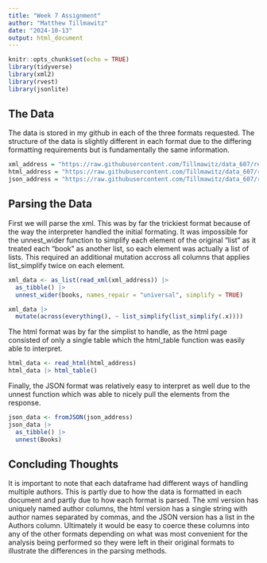```yaml
---
title: "Week 7 Assignment"
author: "Matthew Tillmawitz"
date: "2024-10-13"
output: html_document
---
```


```r
knitr::opts_chunk$set(echo = TRUE)
library(tidyverse)
library(xml2)
library(rvest)
library(jsonlite)
```

## The Data

The data is stored in my github in each of the three formats requested. The structure of the data is slightly different in each format due to the differing formatting requirements but is fundamentally the same information.

```r
xml_address = "https://raw.githubusercontent.com/Tillmawitz/data_607/refs/heads/main/assignment_7/books.xml"
html_address = "https://raw.githubusercontent.com/Tillmawitz/data_607/refs/heads/main/assignment_7/books.html"
json_address = "https://raw.githubusercontent.com/Tillmawitz/data_607/refs/heads/main/assignment_7/books.json"
```

## Parsing the Data

First we will parse the xml. This was by far the trickiest format because of the way the interpreter handled the initial formating. It was impossible for the unnest_wider function to simplify each element of the original "list" as it treated each "book" as another list, so each element was actually a list of lists. This required an additional mutation accross all columns that applies list_simplify twice on each element.

```r
xml_data <- as_list(read_xml(xml_address)) |>
  as_tibble() |>
  unnest_wider(books, names_repair = "universal", simplify = TRUE)

xml_data |>
  mutate(across(everything(), ~ list_simplify(list_simplify(.x))))
```

The html format was by far the simplist to handle, as the html page consisted of only a single table which the html_table function was easily able to interpret.

```r
html_data <- read_html(html_address)
html_data |> html_table()
```

Finally, the JSON format was relatively easy to interpret as well due to the unnest function which was able to nicely pull the elements from the response.

```r
json_data <- fromJSON(json_address)
json_data |> 
  as_tibble() |>
  unnest(Books)
```

## Concluding Thoughts

It is important to note that each dataframe had different ways of handling multiple authors. This is partly due to how the data is formatted in each document and partly due to how each format is parsed. The xml version has uniquely named author columns, the html version has a single string with author names separated by commas, and the JSON version has a list in the Authors column. Ultimately it would be easy to coerce these columns into any of the other formats depending on what was most convenient for the analysis being performed so they were left in their original formats to illustrate the differences in the parsing methods.